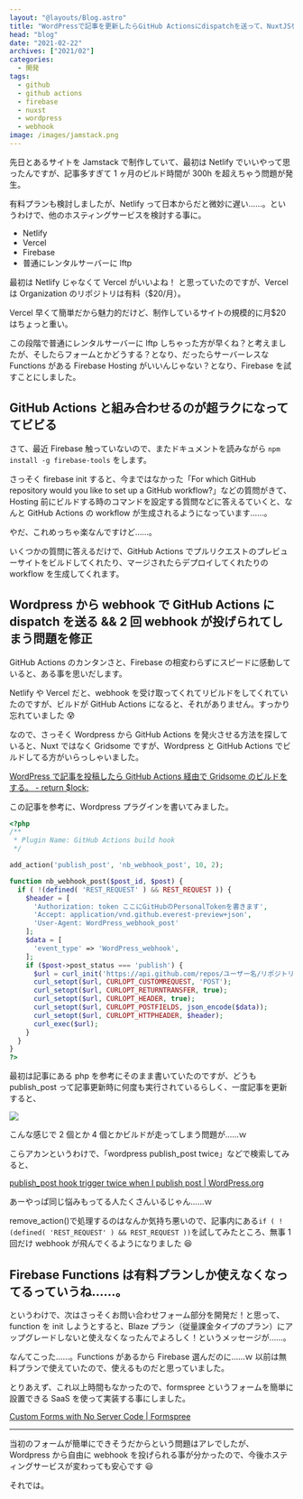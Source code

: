 ```yaml
---
layout: "@layouts/Blog.astro"
title: "WordPressで記事を更新したらGitHub Actionsにdispatchを送って、NuxtJSをビルドしてFirebaseにデプロイする"
head: "blog"
date: "2021-02-22"
archives: ["2021/02"]
categories:
  - 開発
tags:
  - github
  - github actions
  - firebase
  - nuxst
  - wordpress
  - webhook
image: /images/jamstack.png
---
```



先日とあるサイトを Jamstack で制作していて、最初は Netlify でいいやって思ったんですが、記事多すぎて 1 ヶ月のビルド時間が 300h を超えちゃう問題が発生。

有料プランも検討しましたが、Netlify って日本からだと微妙に遅い……。というわけで、他のホスティングサービスを検討する事に。

- Netlify
- Vercel
- Firebase
- 普通にレンタルサーバーに lftp

最初は Netlify じゃなくて Vercel がいいよね！ と思っていたのですが、Vercel は Organization のリポジトリは有料（$20/月）。

Vercel 早くて簡単だから魅力的だけど、制作しているサイトの規模的に月$20 はちょっと重い。

この段階で普通にレンタルサーバーに lftp しちゃった方が早くね？と考えましたが、そしたらフォームとかどうする？となり、だったらサーバーレスな Functions がある Firebase Hosting がいいんじゃない？となり、Firebase を試すことにしました。

## GitHub Actions と組み合わせるのが超ラクになっててビビる

さて、最近 Firebase 触っていないので、またドキュメントを読みながら `npm install -g firebase-tools` をします。

さっそく firebase init すると、今まではなかった「For which GitHub repository would you like to set up a GitHub workflow?」などの質問がきて、Hosting 前にビルドする時のコマンドを設定する質問などに答えるていくと、なんと GitHub Actions の workflow が生成されるようになっています……。

やだ、これめっちゃ楽なんですけど……。

いくつかの質問に答えるだけで、GitHub Actions でプルリクエストのプレビューサイトをビルドしてくれたり、マージされたらデプロイしてくれたりの workflow を生成してくれます。

## Wordpress から webhook で GitHub Actions に dispatch を送る && 2 回 webhook が投げられてしまう問題を修正

GitHub Actions のカンタンさと、Firebase の相変わらずにスピードに感動していると、ある事を思いだします。

Netlify や Vercel だと、webhook を受け取ってくれてリビルドをしてくれていたのですが、ビルドが GitHub Actions になると、それがありません。すっかり忘れていました 😰

なので、さっそく Wordpress から GitHub Actions を発火させる方法を探していると、Nuxt ではなく Gridsome ですが、Wordpress と GitHub Actions でビルドしてる方がいらっしゃいました。

[WordPress で記事を投稿したら GitHub Actions 経由で Gridsome のビルドをする。 - return $lock;](https://retrorocket.biz/archives/1606)

この記事を参考に、Wordpress プラグインを書いてみました。

```php
<?php
/**
 * Plugin Name: GitHub Actions build hook
 */

add_action('publish_post', 'nb_webhook_post', 10, 2);

function nb_webhook_post($post_id, $post) {
  if ( !(defined( 'REST_REQUEST' ) && REST_REQUEST )) {
    $header = [
      'Authorization: token ここにGitHubのPersonalTokenを書きます',
      'Accept: application/vnd.github.everest-preview+json',
      'User-Agent: WordPress_webhook_post'
    ];
    $data = [
      'event_type' => 'WordPress_webhook',
    ];
    if ($post->post_status === 'publish') {
      $url = curl_init('https://api.github.com/repos/ユーザー名/リポジトリ名/dispatches');
      curl_setopt($url, CURLOPT_CUSTOMREQUEST, 'POST');
      curl_setopt($url, CURLOPT_RETURNTRANSFER, true);
      curl_setopt($url, CURLOPT_HEADER, true);
      curl_setopt($url, CURLOPT_POSTFIELDS, json_encode($data));
      curl_setopt($url, CURLOPT_HTTPHEADER, $header);
      curl_exec($url);
    }
  }
}
?>
```

最初は記事にある php を参考にそのまま書いていたのですが、どうも publish_post って記事更新時に何度も実行されているらしく、一度記事を更新すると、

<img src={actionLog} />

こんな感じで 2 個とか 4 個とかビルドが走ってしまう問題が……ｗ

こらアカンというわけで、「wordpress publish_post twice」などで検索してみると、

[publish_post hook trigger twice when I publish post | WordPress.org](https://wordpress.org/support/topic/publish_post-hook-trigger-twice-when-i-publish-post/)

あーやっぱ同じ悩みもってる人たくさんいるじゃん……ｗ

remove_action()で処理するのはなんか気持ち悪いので、記事内にある`if ( !(defined( 'REST_REQUEST' ) && REST_REQUEST ))`を試してみたところ、無事 1 回だけ webhook が飛んでくるようになりました 😆

## Firebase Functions は有料プランしか使えなくなってるっていうね……。

というわけで、次はさっそくお問い合わせフォーム部分を開発だ！と思って、function を init しようとすると、Blaze プラン（従量課金タイプのプラン）にアップグレードしないと使えなくなったんでよろしく！というメッセージが……。

なんてこった……。Functions があるから Firebase 選んだのに……ｗ 以前は無料プランで使えていたので、使えるものだと思っていました。

とりあえず、これ以上時間もなかったので、formspree というフォームを簡単に設置できる SaaS を使って実装する事にしました。

[Custom Forms with No Server Code | Formspree](https://formspree.io/)

---

当初のフォームが簡単にできそうだからという問題はアレでしたが、Wordpress から自由に webhook を投げられる事が分かったので、今後ホスティングサービスが変わっても安心です 😃

それでは。

